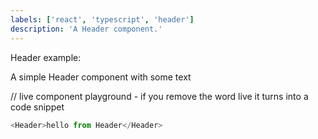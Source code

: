 ```yaml
---
labels: ['react', 'typescript', 'header']
description: 'A Header component.'
---
```



Header example:

A simple Header component with some text


// live component playground - if you remove the word live it turns into a code snippet
```js live
<Header>hello from Header</Header>
```
